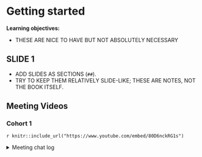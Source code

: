 # Getting started

**Learning objectives:**

- THESE ARE NICE TO HAVE BUT NOT ABSOLUTELY NECESSARY

## SLIDE 1

- ADD SLIDES AS SECTIONS (`##`).
- TRY TO KEEP THEM RELATIVELY SLIDE-LIKE; THESE ARE NOTES, NOT THE BOOK ITSELF.

## Meeting Videos

### Cohort 1

`r knitr::include_url("https://www.youtube.com/embed/80D6nckRG1s")`

<details>
<summary> Meeting chat log </summary>

```
00:04:03	Ricardo Serrano:	Hello!
00:07:24	Ricardo Serrano:	I’m participating in the ISLR book club, and the format that we are using is two sessions per chapter (one to discuss the theory and the other to discuss the lab exercises). It allows for more participation of all members and discuss doubts/answer questions.
00:08:43	Ricardo Serrano:	i'll be out for a while. Picture time.
00:14:08	Ricardo Serrano:	I'm back.
00:15:23	Ricardo Serrano:	How many people are in this cohort?
00:23:32	kevin kent:	Once we work through the book a little, I Was thinking of trying out the m* forecasting competition that he references. When I last looked, it runs for the whole year (I believe)
00:47:10	Mikhael Manurung:	https://www.kaggle.com/competitions/jpx-tokyo-stock-exchange-prediction
00:47:23	kevin kent:	https://m6competition.com
```
</details>
